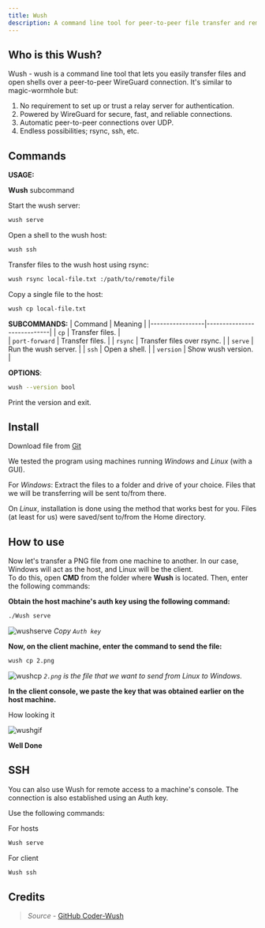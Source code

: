 ```yaml
---
title: Wush
description: A command line tool for peer-to-peer file transfer and remote shell access using WireGuard.
---
```


## Who is this Wush? 

Wush - wush is a command line tool that lets you easily transfer files and open shells over a peer-to-peer WireGuard connection. It's similar to magic-wormhole but: 

1. No requirement to set up or trust a relay server for authentication.  
2. Powered by WireGuard for secure, fast, and reliable connections.  
3. Automatic peer-to-peer connections over UDP.  
4. Endless possibilities; rsync, ssh, etc.  

## Commands

**USAGE:** 

**Wush** subcommand

Start the wush server:          

```bash
wush serve
```

Open a shell to the wush host:  

```bash
wush ssh 
```

Transfer files to the wush host using rsync:  

```bash
wush rsync local-file.txt :/path/to/remote/file  
```

Copy a single file to the host:  

```bash
wush cp local-file.txt  
```

**SUBCOMMANDS:**
|     Command     |          Meaning           | 
|-----------------|----------------------------|
| `cp`            | Transfer files.            |   
| `port-forward`  | Transfer files.            |
| `rsync`         | Transfer files over rsync. | 
| `serve`         | Run the wush server.       |
| `ssh`           | Open a shell.              | 
| `version`       | Show wush version.         | 

**OPTIONS**:  

```bash
wush --version bool 
```

Print the version and exit.


## Install

Download file from [Git](https://github.com/coder/wush/releases/tag/v0.3.0)

We tested the program using machines running *Windows* and *Linux* (with a GUI).

For *Windows*: Extract the files to a folder and drive of your choice. Files that we will be transferring will be sent to/from there.

On *Linux*, installation is done using the method that works best for you. Files (at least for us) were saved/sent to/from the Home directory.

## How to use

Now let's transfer a PNG file from one machine to another. In our case, Windows will act as the host, and Linux will be the client.  
To do this, open **CMD** from the folder where **Wush** is located. Then, enter the following commands:

**Obtain the host machine's auth key using the following command:** 

```bash
./Wush serve 
```

![wushserve](https://github.com/TeamDominant/wiki-mkdocs/blob/main/docs/images/wush/wushserve.png?raw=true)
*Copy `Auth key`*

**Now, on the client machine, enter the command to send the file:**

```bash
wush cp 2.png
```

![wushcp](https://github.com/TeamDominant/wiki-mkdocs/blob/main/docs/images/wush/wushcp.png?raw=true)
**`2.png`* is the file that we want to send from Linux to Windows.*  

**In the client console, we paste the key that was obtained earlier on the host machine.**


How looking it

![wushgif](https://github.com/TeamDominant/wiki-mkdocs/blob/main/docs/images/wush/wush.gif?raw=true)


**Well Done**

## SSH

You can also use Wush for remote access to a machine's console.
The connection is also established using an Auth key.

Use the following commands:

For hosts  

```bash
Wush serve
```

For client 

```bash
Wush ssh
```

## Credits

> *Source* - [GitHub Coder-Wush](https://github.com/coder/wush)